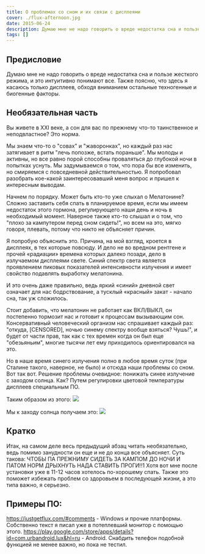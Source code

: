 ```yaml
---
title: О проблемах со сном и их связи с дисплеями
cover: ./flux-afternoon.jpg
date: 2015-06-24
description: Думаю мне не надо говорить о вреде недостатка сна и пользе жесткого режима, и это интуитивно понимают все. Также поясню, что здесь я касаюсь только дисплеев, обходя вниманием остальные техногенные и биогенные факторы.
tags: []
---
```


## Предисловие

Думаю мне не надо говорить о вреде недостатка сна и пользе жесткого режима, и это интуитивно понимают все. Также поясню, что здесь я касаюсь только дисплеев, обходя вниманием остальные техногенные и биогенные факторы.

## Необязательная часть

Вы живете в XXI веке, а сон для вас по прежнему что-то таинственное и неподвластное? Это норма.

Мы знаем что-то о "совах" и "жаворонках", но каждый раз нас затягивает в ритм "лечь попозже, встать пораньше". Мы молоды и активны, но все равно порой способны проваляться до глубокой ночи в попытках уснуть. Мы задумываемся о том, что пора бы все изменить, но смиряемся с повседневной действительностью. Я попробовал разобрать кое-какой заинтересовавший меня вопрос и пришел к интересным выводам.

Начнем по порядку. Может быть кто-то уже слыхал о Мелатонине? Сложно заставить себя спать в планируемое время, если мы имеем недостаток этого гормона, регулирующего наши день и ночь в необходимый момент. Наверное также кто-то слышал и о том, что "плохо за кампутером перед сном сидеть!", но всем на это, мягко говоря, плевать, потому что никто не объясняет причин.

Я попробую объяснить это. Причина, на мой взгляд, кроется в дисплеях, в тех которые повсюду. И дело не во вредном рентгене и прочей «радиации» времена которых далеко позади, дело в излучаемом дисплеями свете. Синий спектр света является проявлением пиковых показателей интенсивности излучения и имеет свойство подавлять выработку мелатонина.

И это очень даже правильно, ведь яркий «синий» дневной свет означает для нас бодрствование, а тусклый «красный» закат - начало сна, так уж сложилось.

Стоит добавить, что мелатонин не работает как ВКЛ/ВЫКЛ, он постепенно тормозит нас и готовит к процессам вызывающим сон. Консервативный человеческий организм нас спрашивает каждый раз: "откуда, [CENSORED], ночью синему спектру вообще взяться? Чушь!", и будет от части прав, так как с тех времен когда он был еще "обезьяньим", многие тысячи лет ему приходилось ориентировался на это.

Но в наше время синего излучения полно в любое время суток (при Сталине такого, наверное, не было) и отсюда наши проблемы со сном. Вот так вот. Решение проблемы очевидное: понижать синее излучение с заходом солнца. Как? Путем регулировки цветовой температуры дисплеев специальным ПО.

Таким образом из этого:
![](./flux-day.jpg)

Mы к заходу солнца получаем это:
![](./flux-afternoon.jpg)

## Кратко

Итак, на самом деле весь предыдущий абзац читать необязательно, ведь помимо занудности он еще и не до конца все объясняет. Суть такова: ЧТОБЫ ПА ПРЕЖНИМУ СИДЕТЬ ЗА КАМПОМ ДО НОЧИ И ПАТОМ НОРМ ДРЫХНУТЬ НАДА СТАВИТЬ ПРОГИ!!1 Хотя вот мне после установки уже в 11-12 часов хотелось по-хорошему спать. Также это поможет избежать проблем со здоровьем в последующей жизни, а это типа важно, я серьезно.

## Примеры ПО:

https://justgetflux.com/#comments - Windows и прочие платформы. Собственно текст я писал уже в потеплевший монитор с помощью этого.
https://play.google.com/store/apps/details?id=com.urbandroid.lux&hl=ru - Аndroid. Снабдить телефон подобной функцией не менее важно, но пока не тестил.
